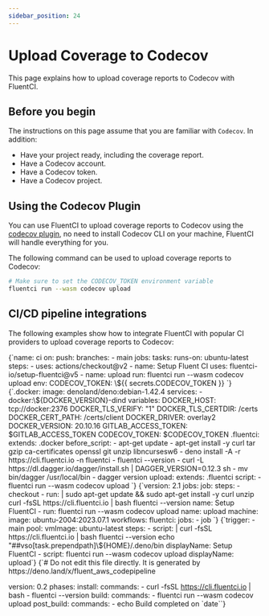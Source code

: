 ```yaml
---
sidebar_position: 24
---
```


# Upload Coverage to Codecov

This page explains how to upload coverage reports to Codecov with FluentCI.

## Before you begin

The instructions on this page assume that you are familiar with `Codecov`. In addition:

- Have your project ready, including the coverage report.
- Have a Codecov account.
- Have a Codecov token.
- Have a Codecov project.

## Using the Codecov Plugin

You can use FluentCI to upload coverage reports to Codecov using the [codecov plugin](https://github.com/fluent-ci-templates/codecov-pipeline), no need to install Codecov CLI on your machine, FluentCI will handle everything for you.

The following command can be used to upload coverage reports to Codecov:

```bash
# Make sure to set the CODECOV_TOKEN environment variable
fluentci run --wasm codecov upload
```

## CI/CD pipeline integrations

The following examples show how to integrate FluentCI with popular CI providers to upload coverage reports to Codecov:


<Tabs>
  <TabItem value="gha" label="Github Actions">
    <CodeBlock language="yaml" title="ci.yml">
      {`name: ci
on:
  push:
    branches:
      - main
jobs:
  tasks:
    runs-on: ubuntu-latest
    steps:
      - uses: actions/checkout@v2
      - name: Setup Fluent CI
        uses: fluentci-io/setup-fluentci@v5
      - name: upload
        run: fluentci run --wasm codecov upload
        env:
          CODECOV_TOKEN: \${{ secrets.CODECOV_TOKEN }}
        `}
    </CodeBlock>
  </TabItem>
  <TabItem value="gitlab" label="GitLab CI">
    <CodeBlock language="yaml" title=".gitlab-ci.yml">
      {`.docker:
  image: denoland/deno:debian-1.42.4
  services:
    - docker:\${DOCKER_VERSION}-dind
  variables:
    DOCKER_HOST: tcp://docker:2376
    DOCKER_TLS_VERIFY: "1"
    DOCKER_TLS_CERTDIR: /certs
    DOCKER_CERT_PATH: /certs/client
    DOCKER_DRIVER: overlay2
    DOCKER_VERSION: 20.10.16
    GITLAB_ACCESS_TOKEN: $GITLAB_ACCESS_TOKEN
    CODECOV_TOKEN: $CODECOV_TOKEN
.fluentci:
  extends: .docker
  before_script:
    - apt-get update
    - apt-get install -y curl tar gzip ca-certificates openssl git unzip libncursesw6
    - deno install -A -r https://cli.fluentci.io -n fluentci
    - fluentci --version
    - curl -L https://dl.dagger.io/dagger/install.sh | DAGGER_VERSION=0.12.3 sh
    - mv bin/dagger /usr/local/bin
    - dagger version
upload:
  extends: .fluentci
  script:
    - fluentci run --wasm codecov upload
`}

</CodeBlock>
</TabItem>
<TabItem value="circleci" label="Circle CI">
<CodeBlock language="yaml" title=".circleci/config.yml">
{`version: 2.1
jobs:
  job:
    steps:
      - checkout
      - run: |
          sudo apt-get update && sudo apt-get install -y curl unzip
          curl -fsSL https://cli.fluentci.io | bash
          fluentci --version
        name: Setup FluentCI
      - run: fluentci run --wasm codecov upload
        name: upload
    machine:
      image: ubuntu-2004:2023.07.1
workflows:
  fluentci:
    jobs:
      - job
      `}
</CodeBlock>
</TabItem>
<TabItem value="azure" label="Azure Pipelines">
<CodeBlock language="yaml" title="azure-pipelines.yml">
{`trigger:
  - main
pool:
  vmImage: ubuntu-latest
steps:
  - script: |
      curl -fsSL https://cli.fluentci.io | bash
      fluentci --version
      echo "##vso[task.prependpath]\${HOME}/.deno/bin
    displayName: Setup FluentCI
  - script: fluentci run --wasm codecov upload
    displayName: upload`}
</CodeBlock>
</TabItem>
<TabItem value="aws" label="AWS CodePipeline">
<CodeBlock language="yaml" title="buildspec.yml">
{`# Do not edit this file directly. It is generated by https://deno.land/x/fluent_aws_codepipeline

version: 0.2
phases:
install:
commands: - curl -fsSL https://cli.fluentci.io | bash - fluentci --version
build:
commands: - fluentci run --wasm codecov upload
post_build:
commands: - echo Build completed on \`date\``}

</CodeBlock>
</TabItem>
</Tabs>
